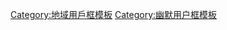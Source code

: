 {{Userbox
  |id=-{那美克星}-
  |id-c = #8B00FF
  |info = 这個用户是來自'''-{[[那美克星]]}-'''的贵族。
  |info-c = #FF7300
  |info-s = 10
  |info-fc = white
  |border-c = #8B00FF
  |usercategory = 那美克星維基人
  |nocat    = {{{nocat|}}}
}}<noinclude>
[[Category:地域用戶框模板]]
[[Category:幽默用户框模板]]
</noinclude>
